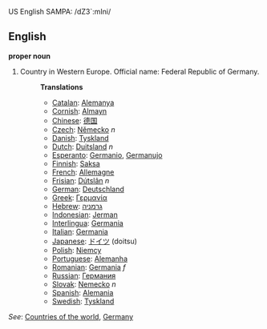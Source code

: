 US English SAMPA: /dZ3`:mIni/
==English==
'''proper noun'''

# Country in Western Europe. Official name: Federal Republic of Germany.
#:'''Translations'''
#:*[[Catalan]]: [[Alemanya]]
#:*[[Cornish]]: [[Almayn]]
#:*[[Chinese]]: [[德国]]
#:*[[Czech]]: [[Německo]] ''n''
#:*[[Danish]]: [[Tyskland]]
#:*[[Dutch]]: [[Duitsland]] ''n''
#:*[[Esperanto]]: [[Germanio]], [[Germanujo]]
#:*[[Finnish]]: [[Saksa]]
#:*[[French]]: [[Allemagne]]
#:*[[Frisian]]: [[Dútslân]] ''n''
#:*[[German]]: [[Deutschland]]
#:*[[Greek]]: [[Γερμανία]]
#:*[[Hebrew]]: [[גרמניה]]
#:*[[Indonesian]]: [[Jerman]]
#:*[[Interlingua]]: [[Germania]]
#:*[[Italian]]: [[Germania]]
#:*[[Japanese]]: [[ドイツ]] (doitsu)
#:*[[Polish]]: [[Niemcy]]
#:*[[Portuguese]]: [[Alemanha]]
#:*[[Romanian]]: [[Germania]] ''f''
#:*[[Russian]]: [[Германия]]
#:*[[Slovak]]: [[Nemecko]] ''n''
#:*[[Spanish]]: [[Alemania]]
#:*[[Swedish]]: [[Tyskland]]

''See'': [[Countries of the world]], [[w:Germany|Germany]]